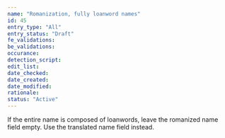 ```yaml
---
name: "Romanization, fully loanword names"
id: 45
entry_type: "All"
entry_status: "Draft"
fe_validations:
be_validations:
occurance:
detection_script:
edit_list:
date_checked:
date_created:
date_modified:
rationale:
status: "Active"
---
```

If the entire name is composed of loanwords, leave the romanized name field empty. Use the translated name field instead.